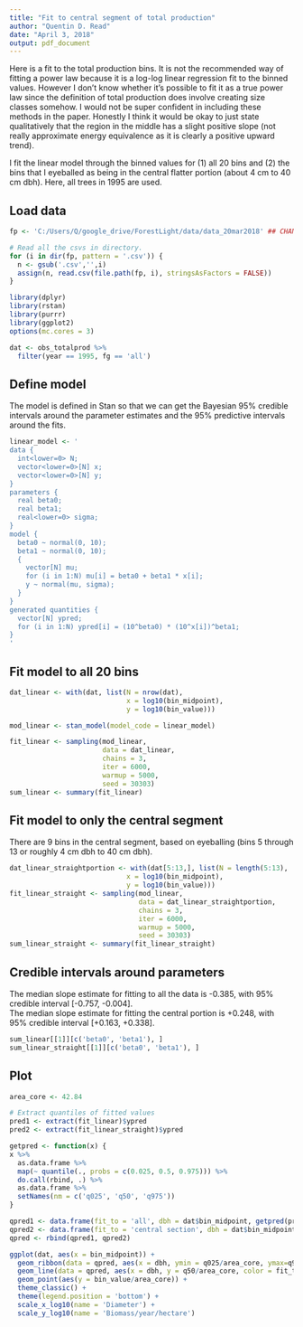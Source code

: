 ```yaml
---
title: "Fit to central segment of total production"
author: "Quentin D. Read"
date: "April 3, 2018"
output: pdf_document
---
```


Here is a fit to the total production bins. It is not the recommended way of fitting a power law because it is a log-log linear regression fit to the binned values. However I don't know whether it's possible to fit it as a true power law since the definition of total production does involve creating size classes somehow. I would not be super confident in including these methods in the paper. Honestly I think it would be okay to just state qualitatively that the region in the middle has a slight positive slope (not really approximate energy equivalence as it is clearly a positive upward trend).

I fit the linear model through the binned values for (1) all 20 bins and (2) the bins that I eyeballed as being in the central flatter portion (about 4 cm to 40 cm dbh). Here, all trees in 1995 are used.

## Load data

```r
fp <- 'C:/Users/Q/google_drive/ForestLight/data/data_20mar2018' ## CHANGE PATH AS NEEDED

# Read all the csvs in directory.
for (i in dir(fp, pattern = '.csv')) {
  n <- gsub('.csv','',i)
  assign(n, read.csv(file.path(fp, i), stringsAsFactors = FALSE))
}

library(dplyr)
library(rstan)
library(purrr)
library(ggplot2)
options(mc.cores = 3)

dat <- obs_totalprod %>%
  filter(year == 1995, fg == 'all')
```

## Define model

The model is defined in Stan so that we can get the Bayesian 95% credible intervals around the parameter estimates and the 95% predictive intervals around the fits.

```r
linear_model <- '
data {
  int<lower=0> N;
  vector<lower=0>[N] x;
  vector<lower=0>[N] y;
}
parameters {
  real beta0;
  real beta1;
  real<lower=0> sigma;
}
model {
  beta0 ~ normal(0, 10);
  beta1 ~ normal(0, 10);
  {
    vector[N] mu;
    for (i in 1:N) mu[i] = beta0 + beta1 * x[i];
    y ~ normal(mu, sigma);
  }
}
generated quantities {
  vector[N] ypred;
  for (i in 1:N) ypred[i] = (10^beta0) * (10^x[i])^beta1;
}
'
```

## Fit model to all 20 bins

```r
dat_linear <- with(dat, list(N = nrow(dat),
                             x = log10(bin_midpoint),
                             y = log10(bin_value)))

mod_linear <- stan_model(model_code = linear_model)

fit_linear <- sampling(mod_linear, 
                       data = dat_linear, 
                       chains = 3, 
                       iter = 6000, 
                       warmup = 5000, 
                       seed = 30303)
sum_linear <- summary(fit_linear)
```

## Fit model to only the central segment

There are 9 bins in the central segment, based on eyeballing (bins 5 through 13 or roughly 4 cm dbh to 40 cm dbh).

```r
dat_linear_straightportion <- with(dat[5:13,], list(N = length(5:13),
                             x = log10(bin_midpoint),
                             y = log10(bin_value)))
fit_linear_straight <- sampling(mod_linear, 
                                data = dat_linear_straightportion, 
                                chains = 3, 
                                iter = 6000, 
                                warmup = 5000, 
                                seed = 30303)
sum_linear_straight <- summary(fit_linear_straight)
```

## Credible intervals around parameters

The median slope estimate for fitting to all the data is -0.385, with 95% credible interval [-0.757, -0.004].  
The median slope estimate for fitting the central portion is +0.248, with 95% credible interval [+0.163, +0.338].

```r
sum_linear[[1]][c('beta0', 'beta1'), ]
sum_linear_straight[[1]][c('beta0', 'beta1'), ]
```

## Plot

```r
area_core <- 42.84

# Extract quantiles of fitted values
pred1 <- extract(fit_linear)$ypred
pred2 <- extract(fit_linear_straight)$ypred

getpred <- function(x) {
x %>%
  as.data.frame %>%
  map(~ quantile(., probs = c(0.025, 0.5, 0.975))) %>%
  do.call(rbind, .) %>%
  as.data.frame %>%
  setNames(nm = c('q025', 'q50', 'q975'))
}

qpred1 <- data.frame(fit_to = 'all', dbh = dat$bin_midpoint, getpred(pred1))
qpred2 <- data.frame(fit_to = 'central section', dbh = dat$bin_midpoint[5:13], getpred(pred2))
qpred <- rbind(qpred1, qpred2)

ggplot(dat, aes(x = bin_midpoint)) + 
  geom_ribbon(data = qpred, aes(x = dbh, ymin = q025/area_core, ymax=q975/area_core, fill = fit_to), alpha = 0.2) +
  geom_line(data = qpred, aes(x = dbh, y = q50/area_core, color = fit_to)) +
  geom_point(aes(y = bin_value/area_core)) +
  theme_classic() +
  theme(legend.position = 'bottom') +
  scale_x_log10(name = 'Diameter') +
  scale_y_log10(name = 'Biomass/year/hectare')
  
```

